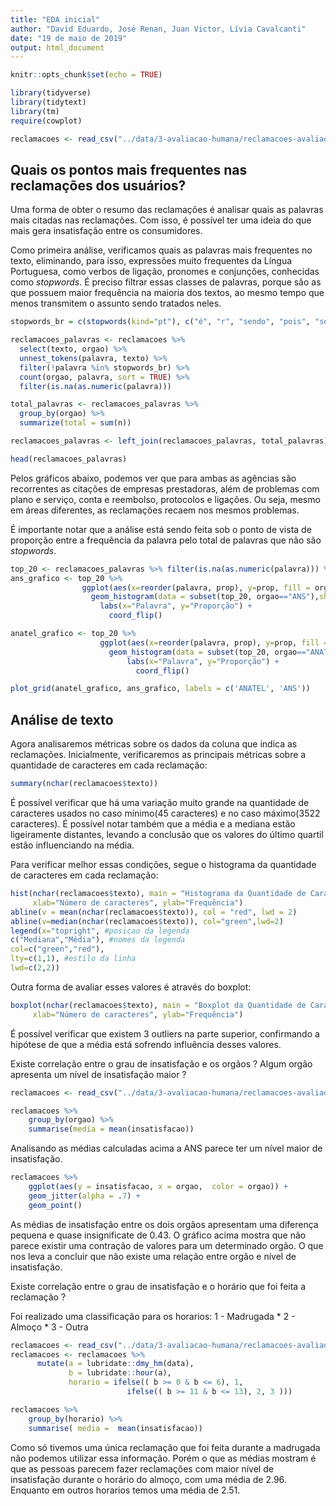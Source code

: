 ```yaml
---
title: "EDA inicial"
author: "David Eduardo, José Renan, Juan Victor, Lívia Cavalcanti"
date: "19 de maio de 2019"
output: html_document
---
```


```r
knitr::opts_chunk$set(echo = TRUE)

library(tidyverse)
library(tidytext)
library(tm)
require(cowplot)

```


```r
reclamacoes <- read_csv("../data/3-avaliacao-humana/reclamacoes-avaliadas-20190515.csv")
```

## Quais os pontos mais frequentes nas reclamações dos usuários?
Uma forma de obter o resumo das reclamações é analisar quais as palavras mais citadas nas reclamações. Com isso, é possível ter uma ideia do que mais gera insatisfação entre os consumidores.

Como primeira análise, verificamos quais as palavras mais frequentes no texto, eliminando, para isso, expressões muito frequentes da Língua Portuguesa, como verbos de ligação, pronomes e conjunções, conhecidas como _stopwords_. É preciso filtrar essas classes de palavras, porque são as que possuem maior frequência na maioria dos textos, ao mesmo tempo que menos transmitem o assunto sendo tratados neles.

```r
stopwords_br = c(stopwords(kind="pt"), c("é", "r", "sendo", "pois", "ser", "desde", "pode", "ainda"))

reclamacoes_palavras <- reclamacoes %>% 
  select(texto, orgao) %>%
  unnest_tokens(palavra, texto) %>% 
  filter(!palavra %in% stopwords_br) %>%
  count(orgao, palavra, sort = TRUE) %>% 
  filter(is.na(as.numeric(palavra)))

total_palavras <- reclamacoes_palavras %>% 
  group_by(orgao) %>% 
  summarize(total = sum(n))

reclamacoes_palavras <- left_join(reclamacoes_palavras, total_palavras)

head(reclamacoes_palavras)
```
Pelos gráficos abaixo, podemos ver que para ambas as agências são recorrentes as citações de empresas prestadoras, além de problemas com plano e serviço, conta e reembolso, protocolos e ligações. Ou seja, mesmo em áreas diferentes, as reclamações recaem nos mesmos problemas. 

É importante notar que a análise está sendo feita sob o ponto de vista de proporção entre a frequência da palavra pelo total de palavras que não são _stopwords_.

```r

top_20 <- reclamacoes_palavras %>% filter(is.na(as.numeric(palavra))) %>% group_by(orgao) %>% top_n(n=20, wt=n) %>% mutate(prop= n/total)
ans_grafico <- top_20 %>%
                ggplot(aes(x=reorder(palavra, prop), y=prop, fill = orgao)) +
                  geom_histogram(data = subset(top_20, orgao=="ANS"),show.legend = FALSE, stat = "identity", fill="#3f51b5")+
                    labs(x="Palavra", y="Proporção") +
                      coord_flip()

anatel_grafico <- top_20 %>%
                    ggplot(aes(x=reorder(palavra, prop), y=prop, fill = orgao)) +
                      geom_histogram(data = subset(top_20, orgao=="ANATEL"),show.legend = FALSE, stat = "identity", fill="#2f5755")+
                          labs(x="Palavra", y="Proporção") +
                            coord_flip()

plot_grid(anatel_grafico, ans_grafico, labels = c('ANATEL', 'ANS'))

```


## Análise de texto

Agora analisaremos métricas sobre os dados da coluna que indica as reclamações. Inicialmente, verificaremos
as principais métricas sobre a quantidade de caracteres em cada reclamação:

```r

summary(nchar(reclamacoes$texto))
```

É possível verificar que há uma variação muito grande na quantidade de caracteres usados no caso mínimo(45 caracteres)
e no caso máximo(3522 caracteres). É possível notar também que a média e a mediana estão ligeiramente distantes, 
levando a conclusão que os valores do último quartil estão influenciando na média.

Para verificar melhor essas condições, segue o histograma da quantidade de caracteres em cada reclamação:

```r

hist(nchar(reclamacoes$texto), main = "Histograma da Quantidade de Caracteres em Texto de Reclamação",
     xlab="Número de caracteres", ylab="Frequência")
abline(v = mean(nchar(reclamacoes$texto)), col = "red", lwd = 2)
abline(v=median(nchar(reclamacoes$texto)), col="green",lwd=2)
legend(x="topright", #posicao da legenda
c("Mediana","Média"), #nomes da legenda
col=c("green","red"),
lty=c(1,1), #estilo da linha
lwd=c(2,2))
```

Outra forma de avaliar esses valores é através do boxplot:

```r

boxplot(nchar(reclamacoes$texto), main = "Boxplot da Quantidade de Caracteres em Texto de Reclamação",
     xlab="Número de caracteres", ylab="Frequência")
```

É possível verificar que existem 3 outliers na parte superior, confirmando a hipótese de que a média 
está sofrendo influência desses valores.

Existe correlação entre o grau de insatisfação e os orgãos ? Algum orgão apresenta um nível de insatisfação maior ?

```r
reclamacoes <- read_csv("../data/3-avaliacao-humana/reclamacoes-avaliadas-20190515.csv")
```

```r
reclamacoes %>% 
    group_by(orgao) %>% 
    summarise(media = mean(insatisfacao))
```

Analisando as médias calculadas acima a ANS parece ter um nível maior de insatisfação.

```r
reclamacoes %>% 
    ggplot(aes(y = insatisfacao, x = orgao,  color = orgao)) +
    geom_jitter(alpha = .7) +
    geom_point() 

```

As médias de insatisfação entre os dois orgãos apresentam uma diferença pequena e quase insignificate de 0.43. O gráfico acima mostra que não parece existir uma contração de valores para um determinado orgão. O que nos leva a concluir que não existe uma relação entre orgão e nível de insatisfação.   

Existe correlação entre o grau de insatisfação e o horário que foi feita a reclamação ?

Foi realizado uma classificação para os horarios:*
* 1 - Madrugada
* 2 - Almoço
* 3 - Outra

```r
reclamacoes <- read_csv("../data/3-avaliacao-humana/reclamacoes-avaliadas-20190515.csv")
reclamacoes <- reclamacoes %>% 
      mutate(a = lubridate::dmy_hm(data), 
             b = lubridate::hour(a),
             horario = ifelse(( b >= 0 & b <= 6), 1,
                          ifelse(( b >= 11 & b <= 13), 2, 3 ))) 
```


```r
reclamacoes %>% 
    group_by(horario) %>% 
    summarise( media =  mean(insatisfacao))
```

Como só tivemos uma única reclamação que foi feita durante a madrugada não podemos utilizar essa informação. Porém o que as médias mostram é que as pessoas parecem fazer reclamações com maior nível de insatisfação durante o horário do almoço, com uma média de 2.96. Enquanto em outros horarios temos uma média de 2.51.  